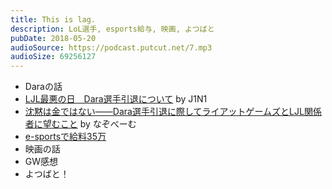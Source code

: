 ```yaml
---
title: This is lag.
description: LoL選手, esports給与, 映画, よつばと
pubDate: 2018-05-20
audioSource: https://podcast.putcut.net/7.mp3
audioSize: 69256127
---
```


- Daraの話
- [LJL最悪の日　Dara選手引退について](https://note.mu/j1n1/n/n74d7938e449d) by J1N1
- [沈黙は金ではない――Dara選手引退に際してライアットゲームズとLJL関係者に望むこと](https://note.mu/nasobem/n/n18780cd74aac) by なぞべーむ
- [e-sportsで給料35万](https://twitter.com/barusa3/status/992191163967852545) 
- 映画の話
- GW感想
- よつばと！